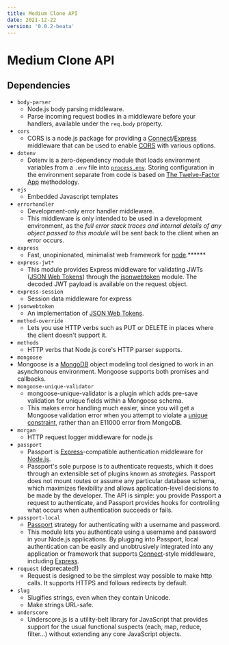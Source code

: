 ```yaml
---
title: Medium Clone API
date: 2021-12-22
version: '0.0.2-beata'
---
```


# Medium Clone API

## Dependencies

- `body-parser`
	- Node.js body parsing middleware. 
	- Parse incoming request bodies in a middleware before your handlers, available under the `req.body` property.
- `cors`
	- CORS is a node.js package for providing a [Connect](http://www.senchalabs.org/connect/)/[Express](http://expressjs.com/) middleware that can be used to enable [CORS](http://en.wikipedia.org/wiki/Cross-origin_resource_sharing) with various options.
- `dotenv`
	- Dotenv is a zero-dependency module that loads environment variables from a `.env` file into [`process.env`](https://nodejs.org/docs/latest/api/process.html#process_process_env). Storing configuration in the environment separate from code is based on [The Twelve-Factor App](http://12factor.net/config) methodology.
- `ejs`
	- Embedded Javascript templates
- `errorhandler`
	- Development-only error handler middleware.
	- This middleware is only intended to be used in a development environment, as the _full error stack traces and internal details of any object passed to this module_ will be sent back to the client when an error occurs.
- `express`
	-  Fast, unopinionated, minimalist web framework for [node](http://nodejs.org/).******
- `express-jwt*`
	- This module provides Express middleware for validating JWTs ([JSON Web Tokens](https://jwt.io/)) through the [jsonwebtoken](https://github.com/auth0/node-jsonwebtoken/) module. The decoded JWT payload is available on the request object.
- `express-session`
	- Session data middleware for express
- `jsonwebtoken`
	- An implementation of [JSON Web Tokens](https://tools.ietf.org/html/rfc7519).
- `method-override`
	- Lets you use HTTP verbs such as PUT or DELETE in places where the client doesn't support it.
- `methods`
	- HTTP verbs that Node.js core's HTTP parser supports.
- `mongoose`
- Mongoose is a [MongoDB](https://www.mongodb.org/) object modeling tool designed to work in an asynchronous environment. Mongoose supports both promises and callbacks.
- `mongoose-unique-validator`
	- mongoose-unique-validator is a plugin which adds pre-save validation for unique fields within a Mongoose schema.
	- This makes error handling much easier, since you will get a Mongoose validation error when you attempt to violate a [unique constraint](http://mongoosejs.com/docs/api.html#schematype_SchemaType-unique), rather than an E11000 error from MongoDB.
- `morgan`
	- HTTP request logger middleware for node.js
- `passport`
	- Passport is [Express](http://expressjs.com/)-compatible authentication middleware for [Node.js](http://nodejs.org/).
	- Passport's sole purpose is to authenticate requests, which it does through an extensible set of plugins known as _strategies_. Passport does not mount routes or assume any particular database schema, which maximizes flexibility and allows application-level decisions to be made by the developer. The API is simple: you provide Passport a request to authenticate, and Passport provides hooks for controlling what occurs when authentication succeeds or fails.
- `passport-local`
	- [Passport](http://passportjs.org/) strategy for authenticating with a username and password.
	- This module lets you authenticate using a username and password in your Node.js applications. By plugging into Passport, local authentication can be easily and unobtrusively integrated into any application or framework that supports [Connect](http://www.senchalabs.org/connect/)-style middleware, including [Express](http://expressjs.com/).
- `request` (deprecated!)
	- Request is designed to be the simplest way possible to make http calls. It supports HTTPS and follows redirects by default.
- `slug`
	- Slugifies strings, even when they contain Unicode.
	- Make strings URL-safe.
- `underscore`
	- Underscore.js is a utility-belt library for JavaScript that provides support for the usual functional suspects (each, map, reduce, filter...) without extending any core JavaScript objects.
